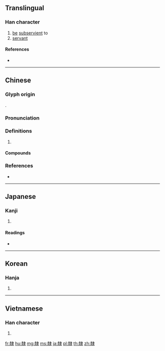 {{character info/new}}
{{also|隶}}
==Translingual==
{{Han simplified forms|隸|隷|隶}}

===Han character===
{{Han char|rn=171|rad=隶|as=09|sn=17|four=45932|canj=DFLE|ids=⿰柰隶}}

# [[be]] [[subservient]] to
# [[servant]]

====References====
* {{Han ref|kx=1363.300|dkj=41932|dj=1867.170|hdz=74323.100|uh=96B8|ud=38584|bh=C1F5|bd=49653}}

----

==Chinese==
{{zh-forms|s=隶}}

===Glyph origin===
{{Han etym}}
{{Han compound|柰|隶}}.

===Pronunciation===
{{zh-pron
|m=lì
|c=dai6,lai6,doi6
|mn=lē
|mc=y
|oc=y
|cat=n,v
}}

===Definitions===
{{zh-hanzi}}

# {{rfdef|zh}}

====Compounds====
{{zh-der|下隸|今隸|分隸|分隸偶存|北直隸|古隸|司隸|司隸校尉|奚隸|女隸|奴隸|徒隸|楷隸|氓隸|漢隸|漢隸字源|皁隸|直隸|秦隸|罪隸|草隸|萌隸|配隸|隸人|隸僕|隸定|隸屬|隸書|隸篆|隸草|隸變|隸辨|隸農|隸釋}}

===References===
* {{R:yue:Hanzi}}

----

==Japanese==

===Kanji===
{{ja-kanji|grade=|rs=隶09|style=ky|shin=隷}}

# {{defn|lang=ja|sort=隶09}}

====Readings====
* {{ja-readings|on=[[れい]] (rei), [[い]] (i)|kun=[[しもべ]] (shimobe), [[したがう]] (shitagau)}}

----

==Korean==

===Hanja===
{{ko-hanja|hangeul=[[례]]>[[예]]|eumhun=|rv=rye>ye|mr=rye>ye|y=lyey>yey}}

# {{defn|lang=ko|sort=隶09}}

----

==Vietnamese==

===Han character===
{{vi-readings|rs=隶09|hanviet=lệ}}

# {{defn|lang=vi|sort=隶09}}

[[fr:隸]]
[[hu:隸]]
[[mg:隸]]
[[ms:隸]]
[[ja:隸]]
[[pl:隸]]
[[th:隸]]
[[zh:隸]]